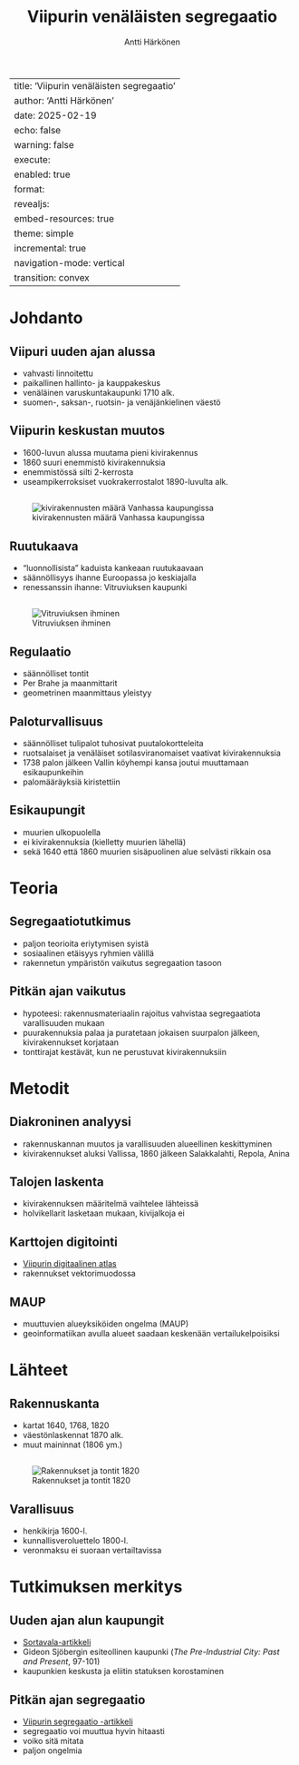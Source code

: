 % Viipurin venäläisten segregaatio
% Antti Härkönen

---
title: 'Viipurin venäläisten segregaatio'
author: 'Antti Härkönen'
date: 2025-02-19
echo: false
warning: false
execute:
    enabled: true
format:
    revealjs:
        embed-resources: true
        theme: simple
        incremental: true
        navigation-mode: vertical
        transition: convex
---

# Johdanto

## Viipuri uuden ajan alussa

- vahvasti linnoitettu
- paikallinen hallinto- ja kauppakeskus
- venäläinen varuskuntakaupunki 1710 alk.
- suomen-, saksan-, ruotsin- ja venäjänkielinen väestö

## Viipurin keskustan muutos

- 1600-luvun alussa muutama pieni kivirakennus
- 1860 suuri enemmistö kivirakennuksia
- enemmistössä silti 2-kerrosta
- useampikerroksiset vuokrakerrostalot 1890-luvulta alk.

##

![kivirakennusten määrä Vanhassa kaupungissa](./img/kivirakennukset.png)

## Ruutukaava

- "luonnollisista" kaduista kankeaan ruutukaavaan
- säännöllisyys ihanne Euroopassa jo keskiajalla
- renessanssin ihanne: Vitruviuksen kaupunki

##

![Vitruviuksen ihminen](https://upload.wikimedia.org/wikipedia/commons/1/16/De_Architectura030.jpg)

## Regulaatio

- säännölliset tontit
- Per Brahe ja maanmittarit
- geometrinen maanmittaus yleistyy

## Paloturvallisuus

- säännölliset tulipalot tuhosivat puutalokortteleita
- ruotsalaiset ja venäläiset sotilasviranomaiset vaativat kivirakennuksia
- 1738 palon jälkeen Vallin köyhempi kansa joutui muuttamaan esikaupunkeihin
- palomääräyksiä kiristettiin

## Esikaupungit

- muurien ulkopuolella
- ei kivirakennuksia (kielletty muurien lähellä)
- sekä 1640 että 1860 muurien sisäpuolinen alue selvästi rikkain osa

# Teoria

## Segregaatiotutkimus

- paljon teorioita eriytymisen syistä
- sosiaalinen etäisyys ryhmien välillä
- rakennetun ympäristön vaikutus segregaation tasoon

## Pitkän ajan vaikutus

- hypoteesi: rakennusmateriaalin rajoitus vahvistaa segregaatiota varallisuuden mukaan
- puurakennuksia palaa ja puratetaan jokaisen suurpalon jälkeen, kivirakennukset korjataan
- tonttirajat kestävät, kun ne perustuvat kivirakennuksiin

# Metodit

## Diakroninen analyysi

- rakennuskannan muutos ja varallisuuden alueellinen keskittyminen
- kivirakennukset aluksi Vallissa, 1860 jälkeen Salakkalahti, Repola, Anina

## Talojen laskenta

- kivirakennuksen määritelmä vaihtelee lähteissä
- holvikellarit lasketaan mukaan, kivijalkoja ei

## Karttojen digitointi

- [Viipurin digitaalinen atlas](https://experience.arcgis.com/experience/4a24374ffc074c4989495a68a53a95f7)
- rakennukset vektorimuodossa

## MAUP

- muuttuvien alueyksiköiden ongelma (MAUP)
- geoinformatiikan avulla alueet saadaan keskenään vertailukelpoisiksi

# Lähteet

## Rakennuskanta

- kartat 1640, 1768, 1820
- väestönlaskennat 1870 alk.
- muut maininnat (1806 ym.)

##

![Rakennukset ja tontit 1820](./img/grundritning1820color.jpg)

## Varallisuus

- henkikirja 1600-l.
- kunnallisveroluettelo 1800-l.
- veronmaksu ei suoraan vertailtavissa

# Tutkimuksen merkitys

## Uuden ajan alun kaupungit

- [Sortavala-artikkeli](https://doi.org/10.1177/00961442211037313)
- Gideon Sjöbergin esiteollinen kaupunki (*The Pre-Industrial City: Past and Present*, 97-101)
- kaupunkien keskusta ja eliitin statuksen korostaminen

## Pitkän ajan segregaatio

- [Viipurin segregaatio -artikkeli](https://doi.org/10.1093/llc/fqae017)
- segregaatio voi muuttua hyvin hitaasti
- voiko sitä mitata
- paljon ongelmia

